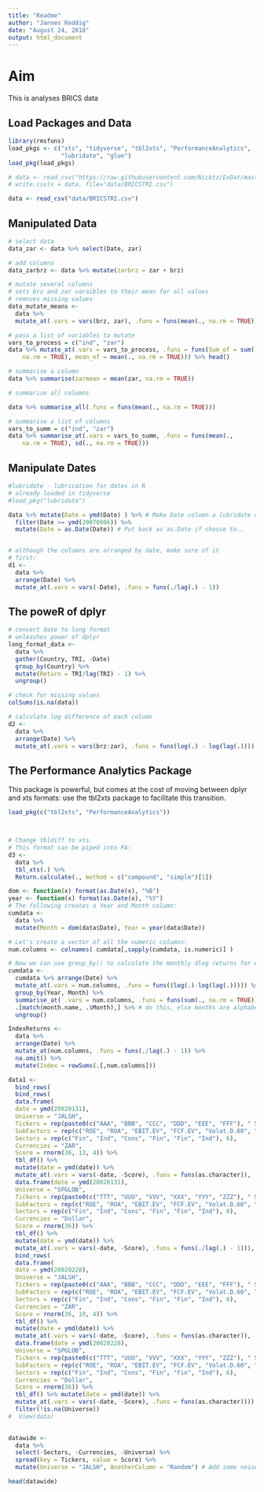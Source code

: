 ---
title: "Readme"
author: "Jannes Reddig"
date: "August 24, 2018"
output: html_document
---



# Aim

This is analyses BRICS data


## Load Packages and Data
```{r}
library(rmsfuns)
load_pkgs <- c("xts", "tidyverse", "tbl2xts", "PerformanceAnalytics",
               "lubridate", "glue")
load_pkg(load_pkgs)

# data <- read_csv("https://raw.githubusercontent.com/Nicktz/ExDat/master/extdata/BRICSTRI.csv")
# write.csv(x = data, file="data/BRICSTRI.csv")

data <- read_csv("data/BRICSTRI.csv")

```


## Manipulated Data

```{R}

# select data
data_zar <- data %>% select(Date, zar)

# add columns
data_zarbrz <- data %>% mutate(zarbrz = zar + brz)

# mutate several columns
# sets brz and zar varaibles to their mean for all values
# removes missing values
data_mutate_means <- 
  data %>% 
  mutate_at(.vars = vars(brz, zar), .funs = funs(mean(., na.rm = TRUE)))

# pass a list of variables to mutate
vars_to_process = c("ind", "zar")
data %>% mutate_at(.vars = vars_to_process, .funs = funs(Sum_of = sum(., 
    na.rm = TRUE), mean_of = mean(., na.rm = TRUE))) %>% head()

# summarise a column
data %>% summarise(zarmean = mean(zar, na.rm = TRUE))

# summarise all columns

data %>% summarise_all(.funs = funs(mean(., na.rm = TRUE)))

# summarise a list of columns
vars_to_summ = c("ind", "zar")
data %>% summarise_at(.vars = vars_to_summ, .funs = funs(mean(., 
    na.rm = TRUE), sd(., na.rm = TRUE)))
```

## Manipulate Dates

```{r}
#lubridate - lubrication for dates in R
# already loaded in tidyverse
#load_pkg("lubridate") 

data %>% mutate(Date = ymd(Date) ) %>% # Make Date column a lubridate column
  filter(Date >= ymd(20070806)) %>% 
  mutate(Date = as.Date(Date)) # Put back as as.Date if choose to..


# although the columns are arranged by date, make sure of it
# first:
d1 <- 
  data %>% 
  arrange(Date) %>%
  mutate_at(.vars = vars(-Date), .funs = funs(./lag(.) - 1))
```

## The poweR of dplyr

```{r}
# convert date to long format
# unleashes power of dplyr
long_format_data <- 
  data %>% 
  gather(Country, TRI, -Date)
  group_by(Country) %>% 
  mutate(Return = TRI/lag(TRI) - 1) %>% 
  ungroup()

# check for missing values
colSums(is.na(data))

# calculate log difference of each column
d2 <- 
  data %>% 
  arrange(Date) %>% 
  mutate_at(.vars = vars(brz:zar), .funs = funs(log(.) - log(lag(.))))
```

## The Performance Analytics Package

This package is powerful, but comes at the cost of moving between dplyr and xts formats: use the tbl2xts package to facilitate this transition.

```{r}
load_pkg(c("tbl2xts", "PerformanceAnalytics"))



# Change tbldiff to xts. 
# This format can be piped into PA:
d3 <- 
  data %>% 
  tbl_xts(.) %>% 
  Return.calculate(., method = c("compound", "simple")[1])

dom <- function(x) format(as.Date(x), "%B")
year <- function(x) format(as.Date(x), "%Y")
# The following creates a Year and Month column:
cumdata <- 
  data %>% 
  mutate(Month = dom(data$Date), Year = year(data$Date))

# Let's create a vector of all the numeric columns:
num.columns <- colnames( cumdata[,sapply(cumdata, is.numeric)] )

# Now we can use group_by() to calculate the monthly dlog returns for each column:
cumdata <- 
  cumdata %>% arrange(Date) %>% 
  mutate_at(.vars = num.columns, .funs = funs((log(.)-log(lag(.))))) %>% 
  group_by(Year, Month) %>% 
  summarise_at( .vars = num.columns, .funs = funs(sum(., na.rm = TRUE))) %>% 
  .[match(month.name, .$Month),] %>% # do this, else months are alphabetical
  ungroup()

IndexReturns <- 
  data %>% 
  arrange(Date) %>%
  mutate_at(num.columns, .funs = funs(./lag(.) - 1)) %>% 
  na.omit() %>% 
  mutate(Index = rowSums(.[,num.columns]))

```


```{r}
data1 <- 
  bind_rows(
  bind_rows(
  data.frame(
  date = ymd(20020131),
  Universe = "JALSH",
  Tickers = rep(paste0(c("AAA", "BBB", "CCC", "DDD", "EEE", "FFF"), " SJ Equity"), 6),
  SubFactors = rep(c("ROE", "ROA", "EBIT.EV", "FCF.EV", "Volat.D.60", "TRR6M1M"),each  = 6),
  Sectors = rep(c("Fin", "Ind", "Cons", "Fin", "Fin", "Ind"), 6),
  Currencies = "ZAR",
  Score = rnorm(36, 13, 4)) %>% 
  tbl_df() %>% 
  mutate(date = ymd(date)) %>% 
  mutate_at(.vars = vars(-date, -Score), .funs = funs(as.character)),
  data.frame(date = ymd(20020131),
  Universe = "SPGLOB",
  Tickers = rep(paste0(c("TTT", "UUU", "VVV", "XXX", "YYY", "ZZZ"), " SPGLOB Equity"), 6),
  SubFactors = rep(c("ROE", "ROA", "EBIT.EV", "FCF.EV", "Volat.D.60", "TRR6M1M"), each = 6),
  Sectors = rep(c("Fin", "Ind", "Cons", "Fin", "Fin", "Ind"), 6),
  Currencies = "Dollar",
  Score = rnorm(36)) %>% 
  tbl_df() %>%
  mutate(date = ymd(date)) %>% 
  mutate_at(.vars = vars(-date, -Score), .funs = funs(./lag(.) - 1))),
  bind_rows(
  data.frame(
  date = ymd(20020228),
  Universe = "JALSH",
  Tickers = rep(paste0(c("AAA", "BBB", "CCC", "DDD", "EEE", "FFF"), " SJ Equity"), 6),
  SubFactors = rep(c("ROE", "ROA", "EBIT.EV", "FCF.EV", "Volat.D.60", "TRR6M1M"),each  = 6),
  Sectors = rep(c("Fin", "Ind", "Cons", "Fin", "Fin", "Ind"), 6),
  Currencies = "ZAR",
  Score = rnorm(36, 10, 4)) %>% 
  tbl_df() %>% 
  mutate(date = ymd(date)) %>% 
  mutate_at(.vars = vars(-date, -Score), .funs = funs(as.character)),
  data.frame(date = ymd(20020228),
  Universe = "SPGLOB",
  Tickers = rep(paste0(c("TTT", "UUU", "VVV", "XXX", "YYY", "ZZZ"), " SPGLOB Equity"), 6),
  SubFactors = rep(c("ROE", "ROA", "EBIT.EV", "FCF.EV", "Volat.D.60", "TRR6M1M"), each = 6),
  Sectors = rep(c("Fin", "Ind", "Cons", "Fin", "Fin", "Ind"), 6),
  Currencies = "Dollar",
  Score = rnorm(36)) %>% 
  tbl_df() %>% mutate(date = ymd(date)) %>% 
  mutate_at(.vars = vars(-date, -Score), .funs = funs(as.character)))) %>% 
  filter(!is.na(Universe))
#  View(data)
 

datawide <- 
  data %>% 
  select(-Sectors, -Currencies, -Universe) %>% 
  spread(key = Tickers, value = Score) %>% 
  mutate(Universe = "JALSH", AnotherColumn = "Random") # Add some noise columns

head(datawide)
```